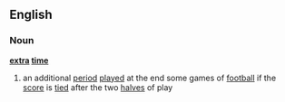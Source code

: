 ==English==
===Noun===
{{wikipedia}}
'''[[extra]] [[time]]'''
#{{football}} an additional [[period]] [[play]]ed at the end some games of [[football]] if the [[score]] is [[tied]] after the two [[halves]] of play